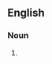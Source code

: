 ==English==

===Noun===
{{en-noun|head=[[pottymouth]]}}

# {{alternative spelling of|potty mouth|lang=en}}